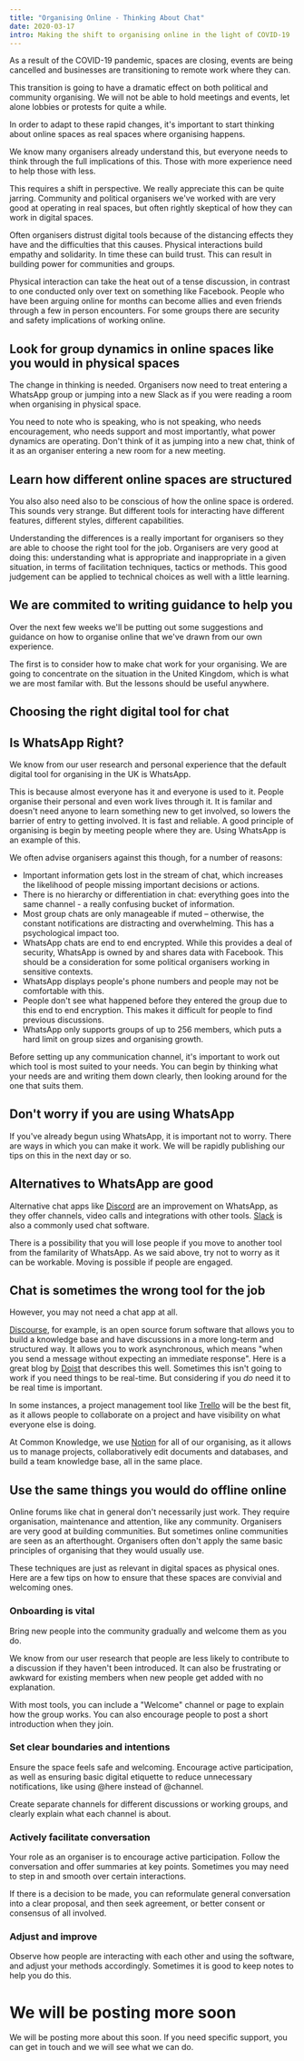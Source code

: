 ```yaml
---
title: "Organising Online - Thinking About Chat"
date: 2020-03-17
intro: Making the shift to organising online in the light of COVID-19
---
```

As a result of the COVID-19 pandemic, spaces are closing, events are being cancelled and businesses are transitioning to remote work where they can. 

This transition is going to have a dramatic effect on both political and community organising. We will not be able to hold meetings and events, let alone lobbies or protests for quite a while.

In order to adapt to these rapid changes, it's important to start thinking about online spaces as real spaces where organising happens.

We know many organisers already understand this, but everyone needs to think through the full implications of this. Those with more experience need to help those with less.

This requires a shift in perspective. We really appreciate this can be quite jarring. Community and political organisers we've worked with are very good at operating in real spaces, but often rightly skeptical of how they can work in digital spaces.

Often organisers distrust digital tools because of the distancing effects they have and the difficulties that this causes. Physical interactions build empathy and solidarity. In time these can build trust. This can result in building power for communities and groups. 

Physical interaction can take the heat out of a tense discussion, in contrast to one conducted only over text on something like Facebook. People who have been arguing online for months can become allies and even friends through a few in person encounters. For some groups there are security and safety implications of working online.

## Look for group dynamics in online spaces like you would in physical spaces

The change in thinking is needed. Organisers now need to treat entering a WhatsApp group or jumping into a new Slack as if you were reading a room when organising in physical space. 

You need to note who is speaking, who is not speaking, who needs encouragement, who needs support and most importantly, what power dynamics are operating. Don't think of it as jumping into a new chat, think of it as an organiser entering a new room for a new meeting.

## Learn how different online spaces are structured

You also also need also to be conscious of how the online space is ordered. This sounds very strange. But different tools for interacting have different features, different styles, different capabilities.

Understanding the differences is a really important for organisers so they are able to choose the right tool for the job. Organisers are very good at doing this: understanding what is appropriate and inappropriate in a given situation, in terms of facilitation techniques, tactics or methods. This good judgement can be applied to technical choices as well with a little learning.

## We are commited to writing guidance to help you

Over the next few weeks we'll be putting out some suggestions and guidance on how to organise online that we've drawn from our own experience. 

The first is to consider how to make chat work for your organising. We are going to concentrate on the situation in the United Kingdom, which is what we are most familar with. But the lessons should be useful anywhere.

## Choosing the right digital tool for chat

## Is WhatsApp Right?

We know from our user research and personal experience that the default digital tool for organising in the UK is WhatsApp. 

This is because almost everyone has it and everyone is used to it. People organise their personal and even work lives through it. It is familar and doesn't need anyone to learn something new to get involved, so lowers the barrier of entry to getting involved. It is fast and reliable. A good principle of organising is begin by meeting people where they are. Using WhatsApp is an example of this.

We often advise organisers against this though, for a number of reasons:

- Important information gets lost in the stream of chat, which increases the likelihood of people missing important decisions or actions.
- There is no hierarchy or differentiation in chat: everything goes into the same channel - a really confusing bucket of information.
- Most group chats are only manageable if muted – otherwise, the constant notifications are distracting and overwhelming. This has a psychological impact too.
- WhatsApp chats are end to end encrypted. While this provides a deal of security, WhatsApp is owned by and shares data with Facebook. This should be a consideration for some political organisers working in sensitive contexts.
- WhatsApp displays people's phone numbers and people may not be comfortable with this.
- People don't see what happened before they entered the group due to this end to end encryption. This makes it difficult for people to find previous discussions.
- WhatsApp only supports groups of up to 256 members, which puts a hard limit on group sizes and organising growth.

Before setting up any communication channel, it's important to work out which tool is most suited to your needs. You can begin by thinking what your needs are and writing them down clearly, then looking around for the one that suits them.

## Don't worry if you are using WhatsApp

If you've already begun using WhatsApp, it is important not to worry. There are ways in which you can make it work. We will be rapidly publishing our tips on this in the next day or so.

## Alternatives to WhatsApp are good

Alternative chat apps like [Discord](https://discordapp.com/) are an improvement on WhatsApp, as they offer channels, video calls and integrations with other tools. [Slack](https://slack.com) is also a commonly used chat software.

There is a possibility that you will lose people if you move to another tool from the familarity of WhatsApp. As we said above, try not to worry as it can be workable. Moving is possible if people are engaged.

## Chat is sometimes the wrong tool for the job

However, you may not need a chat app at all. 

[Discourse](https://www.discourse.org/), for example, is an open source forum software that allows you to build a knowledge base and have discussions in a more long-term and structured way. It allows you to work asynchronous, which means "when you send a message without expecting an immediate response". Here is a great blog by [Doist](https://doist.com/blog/asynchronous-communication/) that describes this well. Sometimes this isn't going to work if you need things to be real-time. But considering if you *do* need it to be real time is important.

In some instances, a project management tool like [Trello](https://trello.com/) will be the best fit, as it allows people to collaborate on a project and have visibility on what everyone else is doing.

At Common Knowledge, we use [Notion](http://notion.so) for all of our organising, as it allows us to manage projects, collaboratively edit documents and databases, and build a team knowledge base, all in the same place.

## Use the same things you would do offline online

Online forums like chat in general don't necessarily just work. They require organisation, maintenance and attention, like any community. Organisers are very good at building communities. But sometimes online communities are seen as an afterthought. Organisers often don't apply the same basic principles of organising that they would usually use.

These techniques are just as relevant in digital spaces as physical ones. Here are a few tips on how to ensure that these spaces are convivial and welcoming ones.

### Onboarding is vital

Bring new people into the community gradually and welcome them as you do.

We know from our user research that people are less likely to contribute to a discussion if they haven't been introduced. It can also be frustrating or awkward for existing members when new people get added with no explanation.

With most tools, you can include a "Welcome" channel or page to explain how the group works. You can also encourage people to post a short introduction when they join.

### Set clear boundaries and intentions

Ensure the space feels safe and welcoming. Encourage active participation, as well as ensuring basic digital etiquette to reduce unnecessary notifications, like using @here instead of @channel.

Create separate channels for different discussions or working groups, and clearly explain what each channel is about.

### Actively facilitate conversation

Your role as an organiser is to encourage active participation. Follow the conversation and offer summaries at key points. Sometimes you may need to step in and smooth over certain interactions.

If there is a decision to be made, you can reformulate general conversation into a clear proposal, and then seek agreement, or better consent or consensus of all involved.

### Adjust and improve

Observe how people are interacting with each other and using the software, and adjust your methods accordingly. Sometimes it is good to keep notes to help you do this.

# We will be posting more soon

We will be posting more about this soon. If you need specific support, you can get in touch and we will see what we can do.
